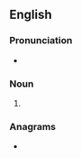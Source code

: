 ==English==

===Pronunciation===
* {{IPA|en|/ˈeɪ.dʒɪŋz/}}

===Noun===
{{head|en|noun form}}

# {{plural of|en|aging}}

===Anagrams===
* {{anagrams|en|a=aggins|Gangis|niggas|saggin'}}